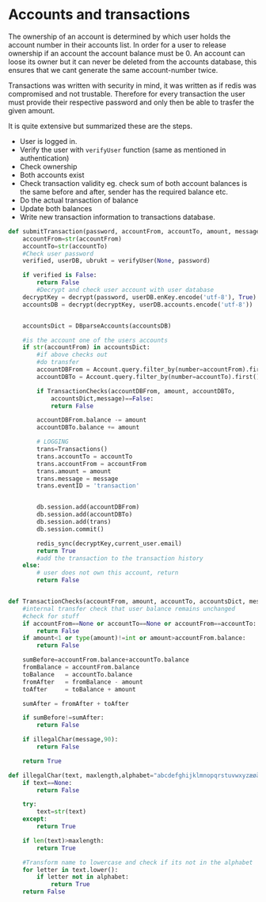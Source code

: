 # Accounts and transactions

The ownership of an account is determined by which user holds the account number in their accounts list. In order for a user to release ownership if an account the account balance must be 0. An account can loose its owner but it can never be deleted from the accounts database, this ensures that we cant generate the same account-number twice.

Transactions was written with security in mind, it was written as if redis was compromised and not trustable. Therefore for every transaction the user must provide their respective password and only then be able to trasfer the given amount. 

It is quite extensive but summarized these are the steps.

- User is logged in.
- Verify the user with `verifyUser` function (same as mentioned in authentication)
- Check ownership
- Both accounts exist
- Check transaction validity eg. check sum of both account balances is the same before and after, sender has the required balance etc.
- Do the actual transaction of balance
- Update both balances
- Write new transaction information to transactions database.

```python
def submitTransaction(password, accountFrom, accountTo, amount, message):
    accountFrom=str(accountFrom)
    accountTo=str(accountTo)
    #Check user password
    verified, userDB, ubrukt = verifyUser(None, password)

    if verified is False:
        return False
        #Decrypt and check user account with user database
    decryptKey = decrypt(password, userDB.enKey.encode('utf-8'), True)
    accountsDB = decrypt(decryptKey, userDB.accounts.encode('utf-8'))


    accountsDict = DBparseAccounts(accountsDB)

    #is the account one of the users accounts
    if str(accountFrom) in accountsDict:
        #if above checks out
        #do transfer
        accountDBFrom = Account.query.filter_by(number=accountFrom).first()
        accountDBTo = Account.query.filter_by(number=accountTo).first()

        if TransactionChecks(accountDBFrom, amount, accountDBTo,
            accountsDict,message)==False:
            return False

        accountDBFrom.balance -= amount
        accountDBTo.balance += amount

        # LOGGING
        trans=Transactions()
        trans.accountTo = accountTo
        trans.accountFrom = accountFrom
        trans.amount = amount
        trans.message = message
        trans.eventID = 'transaction'


        db.session.add(accountDBFrom)
        db.session.add(accountDBTo)
        db.session.add(trans)
        db.session.commit()

        redis_sync(decryptKey,current_user.email)
        return True
        #add the transaction to the transaction history
    else:
        # user does not own this account, return
        return False


def TransactionChecks(accountFrom, amount, accountTo, accountsDict, message):
    #internal transfer check that user balance remains unchanged
    #check for stuff
    if accountFrom==None or accountTo==None or accountFrom==accountTo:
        return False
    if amount<1 or type(amount)!=int or amount>accountFrom.balance:
        return False

    sumBefore=accountFrom.balance+accountTo.balance
    fromBalance = accountFrom.balance
    toBalance   = accountTo.balance
    fromAfter   = fromBalance - amount
    toAfter     = toBalance + amount

    sumAfter = fromAfter + toAfter

    if sumBefore!=sumAfter:
        return False

    if illegalChar(message,90):
        return False

    return True

def illegalChar(text, maxlength,alphabet="abcdefghijklmnopqrstuvwxyzæøå0123456789 "):
    if text==None:
        return False

    try:
        text=str(text)
    except:
        return True

    if len(text)>maxlength:
        return True

    #Transform name to lowercase and check if its not in the alphabet
    for letter in text.lower():
        if letter not in alphabet:
            return True
    return False
```
